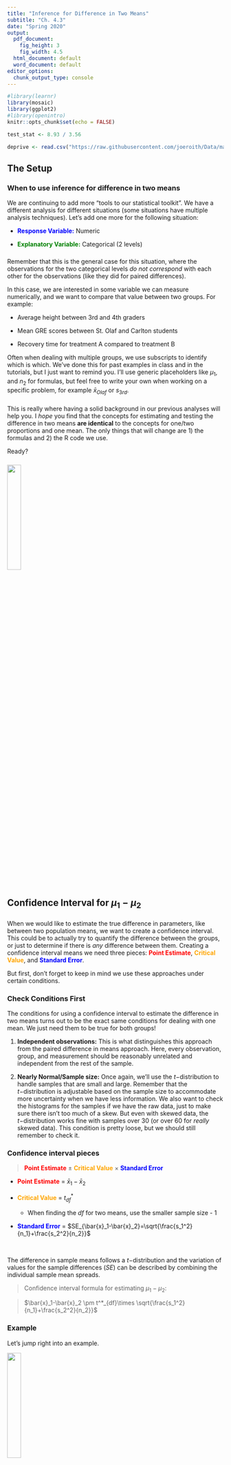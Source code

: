 ```yaml
---
title: "Inference for Difference in Two Means"
subtitle: "Ch. 4.3"
date: "Spring 2020"
output:
  pdf_document:
    fig_height: 3
    fig_width: 4.5
  html_document: default
  word_document: default
editor_options: 
  chunk_output_type: console
---
```


```r
#library(learnr)
library(mosaic)
library(ggplot2)
#library(openintro)
knitr::opts_chunk$set(echo = FALSE)

test_stat <- 8.93 / 3.56

deprive <- read.csv("https://raw.githubusercontent.com/joeroith/Data/master/SleepDeprivation.csv")
```


## The Setup

### When to use inference for difference in two means

We are continuing to add more "tools to our statistical toolkit". We have a different analysis for different situations (some situations have multiple analysis techniques). Let's add one more for the following situation:

+ <font color='blue'>**Response Variable:**</font> Numeric

+ <font color='green'>**Explanatory Variable:**</font> Categorical (2 levels)

### []()

Remember that this is the general case for this situation, where the observations for the two categorical levels *do not correspond* with each other for the observations (like they did for paired differences).

In this case, we are interested in some variable we can measure numerically, and we want to compare that value between two groups. For example:

+ Average height between 3rd and 4th graders

+ Mean GRE scores between St. Olaf and Carlton students

+ Recovery time for treatment A compared to treatment B

Often when dealing with multiple groups, we use subscripts to identify which is which. We've done this for past examples in class and in the tutorials, but I just want to remind you. I'll use generic placeholders like $\mu_1$, and $n_2$ for formulas, but feel free to write your own when working on a specific problem, for example $\bar{x}_{Olaf}$ or $s_{3rd}$.

### []()

This is really where having a solid background in our previous analyses will help you. I *hope* you find that the concepts for estimating and testing the difference in two means **are identical** to the concepts for one/two proportions and one mean. The only things that will change are 1) the formulas and 2) the R code we use.

Ready?

### []()

![](images/statcat.jpg){width=25%}

## Confidence Interval for $\mu_1-\mu_2$

### []()

When we would like to estimate the true difference in parameters, like between two population means, we want to create a confidence interval. This could be to actually try to quantify the difference between the groups, or just to determine if there is *any* difference between them. Creating a confidence interval means we need three pieces: <font color='red'>**Point Estimate**</font>, <font color='orange'>**Critical Value**</font>, and <font color='blue'>**Standard Error**</font>.

But first, don't forget to keep in mind we use these approaches under certain conditions.

### Check Conditions First

The conditions for using a confidence interval to estimate the difference in two means turns out to be the exact same conditions for dealing with one mean. We just need them to be true for both groups!

1. **Independent observations:** This is what distinguishes this approach from the paired difference in means approach. Here, every observation, group, and measurement should be reasonably unrelated and independent from the rest of the sample.

2. **Nearly Normal/Sample size:** Once again, we'll use the $t-$distribution to handle samples that are small and large. Remember that the $t-$distribution is adjustable based on the sample size to accommodate more uncertainty when we have less information. We also want to check the histograms for the samples if we have the raw data, just to make sure there isn't too much of a skew. But even with skewed data, the $t-$distribution works fine with samples over 30 (or over 60 for *really* skewed data). This condition is pretty loose, but we should still remember to check it.


### Confidence interval pieces

> <font color='red'>**Point Estimate**</font> $\pm$ <font color='orange'>**Critical Value**</font> $\times$ <font color='blue'>**Standard Error**</font>

+ <font color='red'>**Point Estimate**</font> = $\bar{x}_1-\bar{x}_2$

+ <font color='orange'>**Critical Value**</font> = $t^*_{df}$

    + When finding the $df$ for two means, use the smaller sample size - 1

+ <font color='blue'>**Standard Error**</font> = $SE_{\bar{x}_1-\bar{x}_2}=\sqrt{\frac{s_1^2}{n_1}+\frac{s_2^2}{n_2}}$

&nbsp;

The difference in sample means follows a $t-$distribution and the variation of values for the sample differences ($SE$) can be described by combining the individual sample mean spreads.

> Confidence interval formula for estimating $\mu_1-\mu_2$:

> $\bar{x}_1-\bar{x}_2 \pm t^*_{df}\times \sqrt{\frac{s_1^2}{n_1}+\frac{s_2^2}{n_2}}$

### Example

Let's jump right into an example. 

![](images/diamond.png){width=25%}

Weights of diamonds are measured in carats. 

1 carat = 100 points, 0.99 carats = 99 points, etc.

The difference between the size of a 0.99 carat diamond and a 1 carat diamond is undetectable to the naked human eye, but does the price of a 1 carat diamond tend to be higher than the price of a 0.99 diamond?

We want to estimate (95% confidence) the actual difference in average price (in $100s) between 1 and 0.99 carat diamonds.

### EDA

First we check some visuals and numeric summaries to get a feel for the data.

![](images/diamond_bp.png){width=60%}

&nbsp;


![](images/diamond_summ.png){width=20%}

### Conditions?

+ **Independence**: Safe to assume here as long as we've selected the diamonds randomly (which we have).

+ **Nearly Normal/Sample Size**: We don't have huge samples, but the boxplots show the prices aren't heavily skewed for either sized diamond, so we're OK.

### []()

Now, identify the point estimate.

+ <font color='red'>**Point Estimate**</font> = $\bar{x}_1-\bar{x}_{0.99}=53.43-44.50=8.93$

### []()

Next, the critical value for the 95% confidence interval. Remember to use the `xqt()` function and for two means the `df` is the smaller sample size - 1.

```r
xqt(c(0.025, 0.975), df = 22)
```

+ <font color='orange'>**Critical Value**</font> = $t^*_{df=22}=2.07$


### []()

Then the standard error to quantify how much the difference in sample means should vary if we took lots and lots of samples.

```r
stdev_1 <- 12.22
stdev_99 <- 13.32

n_1 <- 30
n_99 <- 23

## Don't forget to square the standard deviations when you calculate SE, and remember all of it is under the square root.
SE <- sqrt( (stdev_1^2/n_1) + (stdev_99^2/n_99) )
SE
```

+ <font color='blue'>**Standard Error**</font> = $SE_{\bar{x}_1-\bar{x}_2}=\sqrt{\frac{s_1^2}{n_1}+\frac{s_{0.99}^2}{n_{0.99}}}=\sqrt{\frac{12.22^2}{30}+\frac{13.32}{23}}=3.56$

### Margin of error

The <font color='purple'>margin of error</font> is everything on the right side of the $\pm$, the <font color='orange'>critical value</font> $\times$ <font color='blue'>standard error</font>. It's how far away from the initial guess we need to go to get our interval.

+ <font color='red'>**Point Estimate**</font> $\pm$ <font color='purple'>**Margin of error**</font>

```r
2.07 * 3.56
```

+ <font color='purple'>**Margin of error**</font> = $t^*_{df=22}\times \sqrt{\frac{s_1^2}{n_1}+\frac{s_{0.99}^2}{n_{0.99}}}=2.07\times 3.56=7.37$


### The 95% confidence interval

Finally, add and subtract the <font color='purple'>margin of error</font> to the <font color='red'>point estimate</font>.

```r
8.93 + 7.37
8.93 - 7.37
```

+ <font color='red'>**Point Estimate**</font> $\pm$ <font color='purple'>**Margin of error**</font> = $8.98\pm7.37=[1.56\text{, }16.3]$

Zero is **not** included in this interval, so our sample is suggesting there is a significant difference in the mean price for all 1 and 0.99 carat diamonds.

### []() 

We are 95% confident that on average, 1 carat diamonds are somewhere between \$156 and \$1,630 more expensive than 0.99 carat diamonds.

### []()

Notice that I changed up the wording in the interpretation, without changing the actual meaning. (And I also converted our estimates into real dollars instead of hundreds of dollars).

## Order of the differences

### []()

You may have wondered for the difference in two means, the paired difference of means, or even for the difference in two proportions:

> Does the order I take my difference matter? ($\mu_1-\mu_2$ vs. $\mu_2-\mu_1$)


Let's answer that question while getting some more practice with the calculations. Use the diamond example to calculate the 95% confidence interval for $\mu_{0.99}-\mu_1$. Calculate your interval using the code box below and answer the questions about what changes and what doesn't change.

![](images/diamond_summ.png){width=20%}



Answer these questions about what changes and doesn't change when we switch the order of the difference for a 95% CI.
How, if at all, does the value of the point estimate change?^[b]

a) It does not change at all, the point estimate is still 8.93

b) The sign changes, it is now negative, -8.93

c) It becomes a completely different value, -7

d) It becomes a completely different value, -0.01

e) It becomes a completely different value, -1.1

How, if at all, does the critical value change?^[a]

a) It does not change at all, the critical value is still 2.07

b) The degrees of freedom change to $df=29$, and the critical value is now 2.04

c) The degrees of freedom change to $df=53$, and the critical value is now 2.00

d) We can just use 1.96 as the critical value

How, if at all, does the standard error change?^[a]

a) It does not change at all, the standard error is still 3.56

b) The sign changes, it is now negative, -3.56

c) It becomes a completely different value, 25.54

d) It becomes a completely different value, 12.77


How, if at all, does the margin of error change?^[a]

a) It does not change at all, the margin of error is still 7.37

b) The sign changes, it is now negative, -7.37

c) It becomes a completely different value, 5.63

d) It becomes a completely different value, 1.49

How, if at all, does the final confidence interval change?^[d]

a) It doesn't change at all, the 95% CI for the difference is still [1.56, 16.3]

b) One sign changes, the 95% CI for the difference is now [-1.56, 16.3]

c) One sign changes and the numbers are swapped, the 95% CI for the difference is now [-16.3, 1.56]

d) Both signs change and the numbers are swapped, the 95% CI for the difference is now [-16.3, -1.56]

e) It becomes completely different values, the 95% CI for the difference is now [-3.45, 10.87]

How, if at all, does the interpretation of the interval change?^[c]

a) We can now say that 0.99 carat diamond are more expensive on average than 1 carat diamonds

b) We can't say if either of the diamond weights are more expensive than the other

c) We still say that the 1 carat diamonds are more expensive on average than 0.99 carat diamonds

### []()

Hopefully it made sense to you that if we switch the order of the difference, the only thing that changes is the sign of our estimates. The magnitude of the difference and the interpretation (which group is larger/smaller) does not change. The data still tells us the same information, no matter the order

> This will be true for ANY inference we do for two sample differences, paired means or difference in proportion. So you can't go wrong in choosing an order for taking the differences. 

## Hypothesis Test for $\mu_1-\mu_2$


Besides **estimating** the actual difference in population means, we may want to **test** for a significant difference between population means (even though our interpretation for a CI already *suggests* whether there is a significant difference). Let's formally test the difference with our hypothesis test. Remember, a difference of zero implies there's actually no difference at all between the groups. You can also think about it as our numeric variable and categorical variable being independent, as in "The mean price doesn't depend on the diamond size".

### Hypotheses

> $H_0:\mu_1-\mu_2=0;$ There is no difference in the true mean for either population OR The mean value is independent of the groups we are considering.

> $H_a:\mu_1-\mu_2\ne 0 \text{ (or}>\text{, or}<\text{)};$ There is a significant difference in the true mean for these populations OR The mean value depends on which group we are considering.


### Conditions

Same as the conditions for finding a confidence interval:


1. **Independent observations:** This is what distinguishes this approach from the paired difference in means approach. Here, every observation, group, and measurement should be reasonable unrelated and independent form the rest in the sample.

2. **Nearly Normal/Sample size:** Once again, we'll use the $t-$distribution to handle samples that are small and large. Remember that the $t-$distribution is adjustable based on the sample size to accommodate more uncertainty when we have less information. We also want to check the histograms for the samples if we have the raw data, just to make sure there isn't too much of a skew. But even with skewed data, the $t-$distribution works fine with samples over 30 (or over 60 for *really* skewed data). This condition is pretty loose, but we should still remember to check it.


### Test statistic and p-value

I hope this is all starting to look familiar and repetitive...

$$\text{test statistic: }t=\frac{\text{point estimate}-\text{null value}}{\text{standard error}}$$

When testing the difference between two means:

$$t=\frac{\bar{x}_1-\bar{x}_2-0}{\sqrt{\frac{s_1^2}{n_1}+\frac{s_2^2}{n_2}}}$$


The **p-value** can be found using the test statistic value and the $t-$distribution with the $df=$ smaller $n-1$. In R, that's found using the `xpt()` function.

> Don't forget to pay attention to your sign in the alternative hypothesis. If you use a ">" you need to find the upper tail proportion on the $t-$distribution using `lower.tail = FALSE`. If you use a "<" you need to find the lower tail proportion using `lower.tail = TRUE`. And if you use a "$\ne$" you need to pay attention to the sign on the test statistic, using `lower.tail = TRUE` for negative test stats and `lower.tail = FALSE` for positive test stats. Then multiply by 2 for the opposite tail.

> Remember that p-values are a probability, so you should **never have a p-value greater than 1!**


### Example

Using our diamond example. If we want to test *specifically if 1 carat diamonds are more expensive on average than 0.99 carat diamonds*, we need a one-sided test. (I personally don't like to perform one-sided test since they don't allow for the possibility that the smaller diamonds could be more expensive, but in some cases it makes sense to only consider one side.)

> $H_0:\mu_1-\mu_{0.99}=0;$ There is no significant difference in the average price of 1 and 0.99 carat diamonds.

> $H_a:\mu_1-\mu_{0.99}>0;$ The average price of all 1 carat diamonds is significantly larger than the average price of all 0.99 carat diamonds (hence the difference is greater than zero).

### []()

Do our samples provide strong enough evidence that there is a true difference in the population mean prices? Let's calculate our test statistic and p-value to find out. Recall that we already calculated the <font color='red'>point estimate</font> and <font color='blue'>standard error</font> earlier for our confidence interval, and that's all we need to get the test statistic.

```r
test_stat <- 8.93 / 3.56
test_stat
```


$$t=\frac{\bar{x}_1-\bar{x}_{0.99}-0}{\sqrt{\frac{s_1^2}{n_1}+\frac{s_{0.99}^2}{n_{0.99}}}}=\frac{8.93}{3.56}=2.51$$

The test statistic is 2.51, which would be borderline/marginally unusual on a Normal distribution. But we need to see how unusual it is on a $t-$distribution with $df=22$.

### []()

If we assumed that mean prices were the same for both diamond weights, what is the probability we would see our observed samples, or ones that would provide even stronger evidence that 1 carat diamonds are more expensive?

```r
xpt(test_stat, df = 22, lower.tail = FALSE)
```


Our p-value is 0.01, which is fairly strong evidence to conclude 1 carat diamonds are more expensive. The p-value here is one of those that is getting close to not being that unusual but is still pretty unlikely (1 in 100). I'd say we could reject the null hypothesis, but I wouldn't be apposed to collecting a bigger sample of diamonds to run the test again and see if we come to the same conclusion.

### []()

What would the p-value be if this had been a two-sided test, $H_a:\\mu_1-\\mu_{0.99}\\ne0$?^[d]

a) 0.01

b) 0.99

c) 1.98

d) 0.02

The 95% confidence interval was [1.56, 16.3] and the p-value was 0.01. If the estimates in the confidence interval were closer to 0, what do you think will happen to the corresponding p-value? Why?^[c]

a) The p-value will increase because we will have stronger evidence of a real difference in means

b) The p-value will decrease because we will have stronger evidence of a real difference in means

c) The p-value will increase because we will have weaker evidence of a real difference in means

d) The p-value will decrease because we will have weaker evidence of a real difference in means



## Example in R

### With raw data

Once again, now that we have the formulas and a better understanding of how confidence intervals and hypothesis tests work in theory, let's get some practice with real data and the coding in R.


### Lingering effects of sleep deprivation

Researchers have established that sleep deprivation has a harmful effect on visual learning (the subject does not consolidate information to improve on the task).  In a recent study, [Stickgold, James, and Hobson (2000)](https://www.nature.com/articles/nn1200_1237) investigated whether subjects could "make up" for sleep deprivation by getting a full night's sleep in subsequent nights.  This study involved randomly assigning 21 subjects (volunteers between the ages of 18 and 25) to one of two groups: one group was deprived of sleep on the night following training with a visual discrimination task, and the other group was permitted unrestricted sleep on that first night.  Both groups were allowed unrestricted sleep on the following two nights, and then were re-tested on the third day.  Subjects' performance on the test was recorded as the minimum time (in milliseconds) between stimuli appearing on a computer screen for which they could accurately report what they had seen on the screen.  Previous studies had shown that subjects deprived of sleep performed significantly worse the following day, but it was not clear how long these negative effects would last.  The data presented here are the **improvements in reaction time (in milliseconds), so a negative value indicates a decrease in performance.**  (Case study from Rossman and Chance, 2014).

The data are in the R server `Data` folder and listed below.

```r
deprive
```


### Context

Give some context to the data and identify important features before performing any analysis.

What type of study is this?^[c]

a) Prospective observational

b) Retrospective observational

c) Designed experiment

d) Survey

What is the research question here?^[b]

a) How fast can people recognize visual stimuli?

b) Does sleep after learning a task affect how well one is able to retain that knowledge several days later?

c) Does learning a new task affect how well someone sleeps afterwards?

d) Can you perform a new learned task in your sleep?

What are the response and explanatory variables and what type are they?^[b,g]

a) Response: Improvement in reaction time (categorical)

b) Response: Improvement in reaction time (numeric)

c) Response: Type of sleep after learning (categorical)

d) Response: Type of sleep after learning (numeric)

e) Explanatory: Improvement in reaction time (categorical)

f) Explanatory: Improvement in reaction time (numeric)

g) Explanatory: Type of sleep after learning (categorical)

h) Explanatory: Type of sleep after learning (numeric)


### EDA

Let's look at the data a little before we perform any inference. Use the code box below to create summaries of the numeric response variable grouped by the categorical explanatory variable. If you would like a reference for code to do this, you can look back at the `SleepScript.Rmd` file from Ch. 1.

Don't forget, you can use `names(dataset)` to get the variable names in R if you aren't sure what they are.



```r
favstats(~ improvement | treatment, data = deprive)
bwplot(improvement ~ treatment, data = deprive)

## Fancy histograms
ggplot(deprive, aes(x = improvement, fill = treatment)) + geom_density(alpha=0.5)
```


Questions to ask after the initial EDA:

+ What are the means, standard deviations, and sample sizes of each group?

+ What do the distributions look like (skewed, normal, other?)

+ Does it **look** like there's a difference in the sample means?


### Check conditions

Using the background information of the research and your EDA above, answer the following questions about the conditions for performing inference.
The independence condition is:^[a]

a) Reasonably met since the subjects were randomly assigned into groups and individual performances should not affect each other.

b) Reasonable met since this was an experiment

c) Not met because the individual performances will affect each other.

d) Not met because these were volunteers

The Nearly Normal/Sample size condition is:^[c]

a) Not met since we have a small sample

b) Not met since the data are skewed

c) Reasonable met because the data are not skewed

d) Reasonable met because we have a large sample


### Confidence interval and Hypothesis test

With the conditions checking out alright, let's proceed to estimating the true difference in improved reaction time between `deprived` and `unrestricted` sleep after learning a new task and testing for a significant difference at the same time. As we did with the one-sample t-test for mean, we can use the `t.test()` function in R. But in this case, we will use the `Response ~ Explanatory` variable format as the first argument. Recall the arguments from one-sample means:

> `t.test(x, conf.level, mu, alternative)`

| Argument | Purpose | Default |
| -------- | -------------------------- | --------------- |
| `x`      | the data in raw form (no summaries) | no default |
| `conf.level` | the confidence you would like for your interval as a proportion `[0.0 to 1.0]` | `conf.level = 0.95` |
| `mu` | the null value for hypothesis tests | `mu = 0` |
| `alternative` | the type of test you'd like to run `("two.sided", "less", or "greater")` | `alternative = "two.sided"` |


### []()


```r
t.test(improvement ~ treatment, data = deprive, conf.level = 0.95, mu = 0, alternative = "two.sided")
```

### Interpretation of the output

These are some of the things we get from the function:

+ Test statistic: `t = -2.69`

+ p-value: `p-value = 0.015` (as you can see I used a two-sided test, so $H_a:\mu_{deprived}-\mu_{unrestricted}\ne0$)

+ 95% Confidence Interval: `-28.4  -3.4`

+ Sample means: `mean of depreived = 3.90`, `mean of unrestricted = 19.82`

+ Special note about degrees of freedom: Notice that `df = 17.6`. This is a more accurate calculation of degrees of freedom than simply using the smaller sample size - 1. But it is complex to derive and when we use the formulas we can use the simple value. It does mean that if you do these calculations by hand, your answers will be *slightly* off compared to R. That's OK for the homework and DARs.

### []()

The test statistic (-2.69) and p-value (0.015) give us the sense that our samples are somewhat unusual to have occurred under the null assumption that there is no difference in the improvement for the unrestricted sleep and deprived sleep groups. We have some strong evidence that there is a significant difference in the average improvement time to complete the task. 

The confidence interval let's us know that we can expect the average improvement to be anywhere from 3.4 to 28.4 milliseconds faster for the unrestricted sleep group. Since this interval does not contain zero, it also implies that the difference is significant in the populations. Furthermore, because this was a designed experiment, we can conclude that failing to get enough sleep after learning something new **can cause** a decrease in performance even if you get enough sleep the next two days (at least for 18 - 25 year olds, so take a nap after this tutorial!).

> Note: When using raw data in R, the order of the difference is chosen alphabetically. So we need to interpret the confidence interval as `deprived - unrestricted`. Keep that in mind for interpretations of output for other datasets.



### Double check

Feel free to practice your own calculations using the formulas from earlier and the summary statistics below. You can use the R code box for basic calculations and to use `xqt()` for finding the critical value and `xpt()` to find the p-value.




### Answers

```r
bwplot(improvement ~ treatment, data = deprive)
favstats(~ improvement | treatment, data = deprive)
```

```r
xbar_deprived <- 3.9
xbar_unrestricted <- 19.82

stdev_deprived <- 12.17
stdev_unrestricted <- 14.73

n_deprived <- 11
n_unrestricted <- 10

SE <- sqrt( (stdev_deprived^2/n_deprived) + (stdev_unrestricted^2/n_deprived) )
SE

## Critical value for 95% confidence interval using df = 9
tstar <- xqt(c(0.025, 0.975), df = 9)
tstar

## 95% CI
(xbar_deprived - xbar_unrestricted) + tstar*SE

## Test statistic
test_stat <- (xbar_deprived - xbar_unrestricted) / SE
test_stat

## two-sided p-value, using lower.tail = TRUE since our test stat is negative
pvalue <- 2*xpt(test_stat, df = 9, lower.tail = TRUE)
pvalue
```

Any differences in values are due to either 1) me rounding the values for mean and standard deviations, or 2) using the simplified df = 9.








